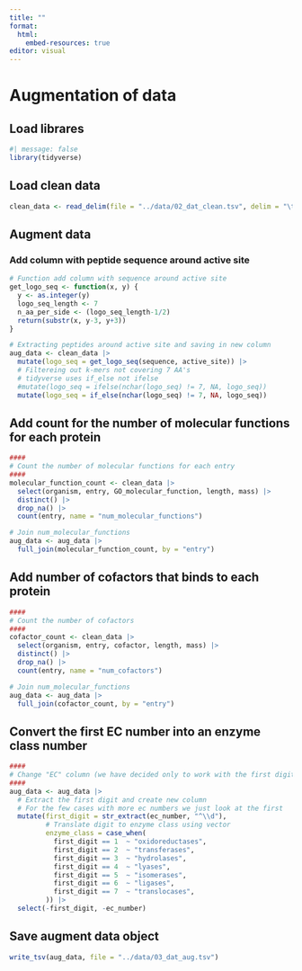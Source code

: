```yaml
---
title: ""
format:
  html:
    embed-resources: true
editor: visual
---
```


# Augmentation of data

## Load librares

```r
#| message: false
library(tidyverse)
```

## Load clean data

```r
clean_data <- read_delim(file = "../data/02_dat_clean.tsv", delim = "\t")
```

## Augment data

### Add column with peptide sequence around active site

```r
# Function add column with sequence around active site
get_logo_seq <- function(x, y) {
  y <- as.integer(y)
  logo_seq_length <- 7
  n_aa_per_side <- (logo_seq_length-1/2)
  return(substr(x, y-3, y+3))
}

# Extracting peptides around active site and saving in new column
aug_data <- clean_data |>
  mutate(logo_seq = get_logo_seq(sequence, active_site)) |>
  # Filtereing out k-mers not covering 7 AA's
  # tidyverse uses if_else not ifelse
  #mutate(logo_seq = ifelse(nchar(logo_seq) != 7, NA, logo_seq))
  mutate(logo_seq = if_else(nchar(logo_seq) != 7, NA, logo_seq))
```

## Add count for the number of molecular functions for each protein

```r
####
# Count the number of molecular functions for each entry
####
molecular_function_count <- clean_data |>
  select(organism, entry, GO_molecular_function, length, mass) |>
  distinct() |>
  drop_na() |>
  count(entry, name = "num_molecular_functions") 

# Join num_molecular_functions
aug_data <- aug_data |>
  full_join(molecular_function_count, by = "entry")

```

## Add number of cofactors that binds to each protein

```r
####
# Count the number of cofactors
####
cofactor_count <- clean_data |>
  select(organism, entry, cofactor, length, mass) |>
  distinct() |>
  drop_na() |>
  count(entry, name = "num_cofactors") 

# Join num_molecular_functions
aug_data <- aug_data |>
  full_join(cofactor_count, by = "entry")

```

## Convert the first EC number into an enzyme class number

```r
####
# Change "EC" column (we have decided only to work with the first digit but we are aware that the others have information aswell)
####
aug_data <- aug_data |>
  # Extract the first digit and create new column
  # For the few cases with more ec numbers we just look at the first
  mutate(first_digit = str_extract(ec_number, "^\\d"),
         # Translate digit to enzyme class using vector
         enzyme_class = case_when(
           first_digit == 1  ~ "oxidoreductases",
           first_digit == 2  ~ "transferases",
           first_digit == 3  ~ "hydrolases",
           first_digit == 4  ~ "lyases",
           first_digit == 5  ~ "isomerases",
           first_digit == 6  ~ "ligases",
           first_digit == 7  ~ "translocases",
         )) |> 
  select(-first_digit, -ec_number)

```

## Save augment data object

```r
write_tsv(aug_data, file = "../data/03_dat_aug.tsv")
```

